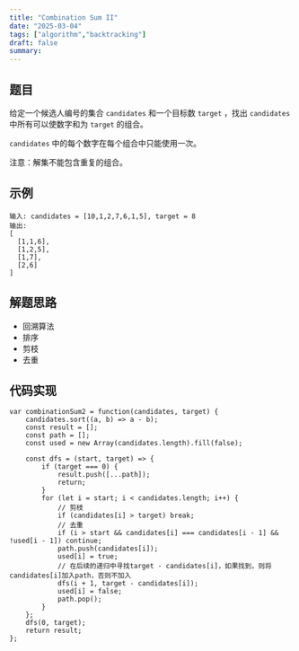 ```yaml
---
title: "Combination Sum II"
date: "2025-03-04"
tags: ["algorithm","backtracking"]
draft: false
summary:
---
```


## 题目

给定一个候选人编号的集合 `candidates` 和一个目标数 `target` ，找出 `candidates` 中所有可以使数字和为 `target` 的组合。

`candidates` 中的每个数字在每个组合中只能使用一次。

注意：解集不能包含重复的组合。

## 示例

```
输入: candidates = [10,1,2,7,6,1,5], target = 8 
输出:
[
  [1,1,6],
  [1,2,5],
  [1,7],
  [2,6]
]
```

## 解题思路
- 回溯算法
- 排序
- 剪枝
- 去重

## 代码实现

```
var combinationSum2 = function(candidates, target) {
    candidates.sort((a, b) => a - b);
    const result = [];
    const path = [];
    const used = new Array(candidates.length).fill(false);

    const dfs = (start, target) => {
        if (target === 0) {
            result.push([...path]);
            return;
        }
        for (let i = start; i < candidates.length; i++) {
            // 剪枝
            if (candidates[i] > target) break;
            // 去重
            if (i > start && candidates[i] === candidates[i - 1] && !used[i - 1]) continue;
            path.push(candidates[i]);
            used[i] = true;
            // 在后续的递归中寻找target - candidates[i]，如果找到，则将candidates[i]加入path，否则不加入
            dfs(i + 1, target - candidates[i]);
            used[i] = false;
            path.pop();
        }
    };
    dfs(0, target);
    return result;
};


```



